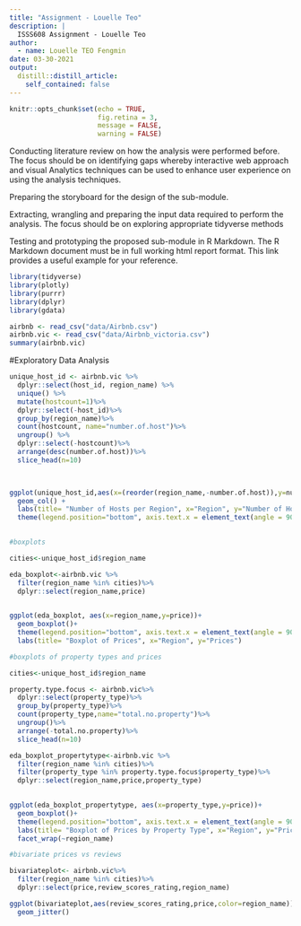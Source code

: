 ```yaml
---
title: "Assignment - Louelle Teo"
description: |
  ISSS608 Assignment - Louelle Teo
author:
  - name: Louelle TEO Fengmin
date: 03-30-2021
output:
  distill::distill_article:
    self_contained: false
---
```



```r
knitr::opts_chunk$set(echo = TRUE,
                      fig.retina = 3, 
                      message = FALSE,
                      warning = FALSE)
```

Conducting literature review on how the analysis were performed before. The focus should be on identifying gaps whereby interactive web approach and visual Analytics techniques can be used to enhance user experience on using the analysis techniques.

Preparing the storyboard for the design of the sub-module.

Extracting, wrangling and preparing the input data required to perform the analysis. The focus should be on exploring appropriate tidyverse methods

Testing and prototyping the proposed sub-module in R Markdown. The R Markdown document must be in full working html report format. This link provides a useful example for your reference.

```r

library(tidyverse)
library(plotly)
library(purrr)
library(dplyr)
library(gdata)

airbnb <- read_csv("data/Airbnb.csv")
airbnb.vic <- read_csv("data/Airbnb_victoria.csv")
summary(airbnb.vic)

```

#Exploratory Data Analysis

```r
unique_host_id <- airbnb.vic %>%
  dplyr::select(host_id, region_name) %>%
  unique() %>%
  mutate(hostcount=1)%>%
  dplyr::select(-host_id)%>%
  group_by(region_name)%>%
  count(hostcount, name="number.of.host")%>%
  ungroup() %>% 
  dplyr::select(-hostcount)%>%
  arrange(desc(number.of.host))%>%
  slice_head(n=10)
  


ggplot(unique_host_id,aes(x=(reorder(region_name,-number.of.host)),y=number.of.host))+
  geom_col() +
  labs(title= "Number of Hosts per Region", x="Region", y="Number of Hosts")+
  theme(legend.position="bottom", axis.text.x = element_text(angle = 90))
  
```

```r

#boxplots

cities<-unique_host_id$region_name

eda_boxplot<-airbnb.vic %>%
  filter(region_name %in% cities)%>%
  dplyr::select(region_name,price)
  

ggplot(eda_boxplot, aes(x=region_name,y=price))+
  geom_boxplot()+
  theme(legend.position="bottom", axis.text.x = element_text(angle = 90))+
  labs(title= "Boxplot of Prices", x="Region", y="Prices")

```
```r
#boxplots of property types and prices

cities<-unique_host_id$region_name

property.type.focus <- airbnb.vic%>%
  dplyr::select(property_type)%>%
  group_by(property_type)%>%
  count(property_type,name="total.no.property")%>%
  ungroup()%>%
  arrange(-total.no.property)%>%
  slice_head(n=10)

eda_boxplot_propertytype<-airbnb.vic %>%
  filter(region_name %in% cities)%>%
  filter(property_type %in% property.type.focus$property_type)%>%
  dplyr::select(region_name,price,property_type)
  

ggplot(eda_boxplot_propertytype, aes(x=property_type,y=price))+
  geom_boxplot()+
  theme(legend.position="bottom", axis.text.x = element_text(angle = 90))+
  labs(title= "Boxplot of Prices by Property Type", x="Region", y="Prices")+
  facet_wrap(~region_name)


```

``` r
#bivariate prices vs reviews

bivariateplot<- airbnb.vic%>%
  filter(region_name %in% cities)%>%
  dplyr::select(price,review_scores_rating,region_name)

ggplot(bivariateplot,aes(review_scores_rating,price,color=region_name))+
  geom_jitter()

```